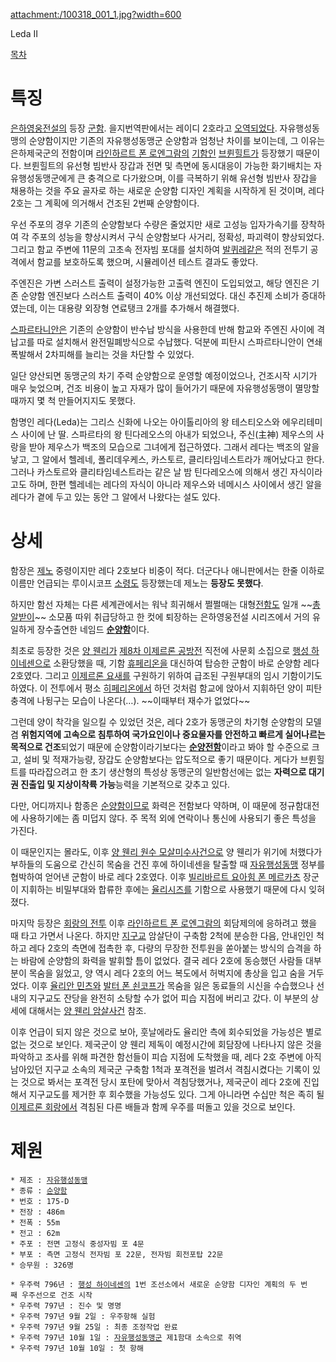 attachment:/100318_001_1.jpg?width=600

Leda II

[[목차]]
= 특징 =
[[은하영웅전설]]의 등장 [[군함]]. 을지번역판에서는 레이디 2호라고 [[오역]]되었다. 자유행성동맹의 순양함이지만 기존의 자유행성동맹군 순양함과 엄청난 차이를 보이는데, 그 이유는 은하제국군의 전함이며 [[라인하르트 폰 로엔그람]]의 [[기함]]인 [[브륀힐트]]가 등장했기 때문이다. 브륀힐트의 유선형 빔반사 장갑과 전면 및 측면에 동시대응이 가능한 화기배치는 자유행성동맹군에게 큰 충격으로 다가왔으며, 이를 극복하기 위해 유선형 빔반사 장갑을 채용하는 것을 주요 골자로 하는 새로운 순양함 디자인 계획을 시작하게 된 것이며, 레다 2호는 그 계획에 의거해서 건조된 2번째 순양함이다.

우선 주포의 경우 기존의 순양함보다 수량은 줄었지만 새로 고성능 입자가속기를 장착하여 각 주포의 성능을 향상시켜서 구식 순양함보다 사거리, 정확성, 파괴력이 향상되었다. 그리고 함교 주변에 11문의 고초속 전자빔 포대를 설치하여 [[발퀴레]]같은 적의 전투기 공격에서 함교를 보호하도록 했으며, 시뮬레이션 테스트 결과도 좋았다.

주엔진은 가변 스러스트 출력이 설정가능한 고출력 엔진이 도입되었고, 해당 엔진은 기존 순양함 엔진보다 스러스트 출력이 40% 이상 개선되었다. 대신 추진제 소비가 증대하였는데, 이는 대용량 외장형 연료탱크 2개를 추가해서 해결했다. 

[[스파르타니안]]은 기존의 순양함이 반수납 방식을 사용한데 반해 함교와 주엔진 사이에 격납고를 따로 설치해서 완전밀폐방식으로 수납했다. 덕분에 피탄시 스파르타니안이 연쇄폭발해서 2차피해를 늘리는 것을 차단할 수 있었다.

일단 양산되면 동맹군의 차기 주력 순양함으로 운영할 예정이었으나, 건조시작 시기가 매우 늦었으며, 건조 비용이 높고 자재가 많이 들어가기 때문에 자유행성동맹이 멸망할 때까지 몇 척 만들어지지도 못했다.

함명인 레다(Leda)는 그리스 신화에 나오는 아이톨리아의 왕 테스티오스와 에우리테미스 사이에 난 딸. 스파르타의 왕 틴다레오스의 아내가 되었으나, 주신(主神) 제우스의 사랑을 받아 제우스가 백조의 모습으로 그녀에게 접근하였다. 그래서 레다는 백조의 알을 낳고, 그 알에서 헬레네, 폴리데우케스, 카스토르, 클리타임네스트라가 깨어났다고 한다. 그러나 카스토르와 클리타임네스트라는 같은 날 밤 틴다레오스에 의해서 생긴 자식이라고도 하며, 한편 헬레네는 레다의 자식이 아니라 제우스와 네메시스 사이에서 생긴 알을 레다가 곁에 두고 있는 동안 그 알에서 나왔다는 설도 있다.
= 상세 =
함장은 [[제노]] 중령이지만 레다 2호보다 비중이 적다. 더군다나 애니판에서는 한줄 이하로 이름만 언급되는 루이시코프 [[소령]]도 등장했는데 제노는 '''등장도 못했다'''.

하지만 함선 자체는 다른 세계관에서는 워낙 희귀해서 쩔쩔매는 대형[[전함]]도 일개 ~~[[총알받이]]~~ 소모품 따위 취급당하고 한 컷에 퇴장하는 은하영웅전설 시리즈에서 거의 유일하게 장수출연한 네임드 '''[[순양함]]'''이다.

최초로 등장한 것은 [[양 웬리]]가 [[제8차 이제르론 공방전]] 직전에 사문회 소집으로 [[행성 하이네센]]으로 소환당했을 때, 기함 [[휴페리온]]을 대신하여 탑승한 군함이 바로 순양함 레다 2호였다. 그리고 [[이제르론 요새]]를 구원하기 위하여 급조된 구원부대의 임시 기함이기도 하였다. 이 전투에서 평소 [[히페리온(은하영웅전설)|히페리온]]에서 하던 것처럼 함교에 앉아서 지휘하던 양이 피탄충격에 나뒹구는 모습이 나온다(…). ~~이때부터 재수가 없었다~~

그런데 양이 착각을 일으킬 수 있었던 것은, 레다 2호가 동맹군의 차기형 순양함의 모델 겸 '''위험지역에 고속으로 침투하여 국가요인이나 중요물자를 안전하고 빠르게 실어나르는 목적으로 건조'''되었기 때문에 순양함이라기보다는 '''[[순양전함]]'''이라고 봐야 할 수준으로 크고, 설비 및 적재가능량, 장갑도 순양함보다는 압도적으로 좋기 때문이다. 게다가 브륀힐트를 따라잡으려고 한 초기 생산형의 특성상 동맹군의 일반함선에는 없는 '''자력으로 대기권 진출입 및 지상이착륙 가능'''능력을 기본적으로 갖추고 있다.

다만, 어디까지나 함종은 [[순양함]]이므로 화력은 전함보다 약하며, 이 때문에 정규함대전에 사용하기에는 좀 미덥지 않다. 주 목적 외에 연락이나 통신에 사용되기 좋은 특성을 가진다.

이 때문인지는 몰라도, 이후 [[양 웬리 원수 모살미수사건]]으로 양 웬리가 위기에 처했다가 부하들의 도움으로 간신히 목숨을 건진 후에 하이네센을 탈출할 때 [[자유행성동맹]] 정부를 협박하여 얻어낸 군함이 바로 레다 2호였다. 이후 [[빌리바르트 요아힘 폰 메르카츠]] 장군이 지휘하는 비밀부대와 합류한 후에는 [[율리시즈]]를 기함으로 사용했기 때문에 다시 잊혀졌다. 

마지막 등장은 [[회랑의 전투]] 이후 [[라인하르트 폰 로엔그람]]의 회담제의에 응하려고 했을 때 타고 가면서 나온다. 하지만 [[지구교]] 암살단이 구축함 2척에 분승한 다음, 안내인인 척하고 레다 2호의 측면에 접촉한 후, 다량의 무장한 전투원을 쏟아붙는 방식의 습격을 하는 바람에 순양함의 화력을 발휘할 틈이 없었다.
결국 레다 2호에 동승했던 사람들 대부분이 목숨을 잃었고, 양 역시 레다 2호의 어느 복도에서 허벅지에 총상을 입고 숨을 거두었다. 이후 [[율리안 민츠]]와 [[발터 폰 쇤코프]]가 목숨을 잃은 동료들의 시신을 수습했으나 선내의 지구교도 잔당을 완전히 소탕할 수가 없어 피습 지점에 버리고 갔다. 이 부분의 상세에 대해서는 [[양 웬리 암살사건]] 참조.

이후 언급이 되지 않은 것으로 보아, 훗날에라도 율리안 측에 회수되었을 가능성은 별로 없는 것으로 보인다. 제국군이 양 웬리 제독이 예정시간에 회담장에 나타나지 않은 것을 파악하고 조사를 위해 파견한 함선들이 피습 지점에 도착했을 때, 레다 2호 주변에 아직 남아있던 지구교 소속의 제국군 구축함 1척과 포격전을 벌려서 격침시켰다는 기록이 있는 것으로 봐서는 포격전 당시 포탄에 맞아서 격침당했거나, 제국군이 레다 2호에 진입해서 지구교도를 제거한 후 회수했을 가능성도 있다. 그게 아니라면 수십만 척은 족히 될 [[이제르론 회랑]]에서 격침된 다른 배들과 함께 우주를 떠돌고 있을 것으로 보인다.
= 제원 =
 * 제조 : [[자유행성동맹]]
 * 종류 : [[순양함]]
 * 번호 : 175-D
 * 전장 : 486m
 * 전폭 : 55m
 * 전고 : 62m
 * 주포 : 전면 고정식 중성자빔 포 4문
 * 부포 : 측면 고정식 전자빔 포 22문, 전자빔 회전포탑 22문
 * 승무원 : 326명

 * 우주력 796년 : [[행성 하이네센]]의 1번 조선소에서 새로운 순양함 디자인 계획의 두 번째 우주선으로 건조 시작
 * 우주력 797년 : 진수 및 명명 
 * 우주력 797년 9월 2일 : 우주항해 실험
 * 우주력 797년 9월 25일 : 최종 조정작업 완료 
 * 우주력 797년 10월 1일 : [[자유행성동맹군]] 제1함대 소속으로 취역 
 * 우주력 797년 10월 10일 : 첫 항해 
